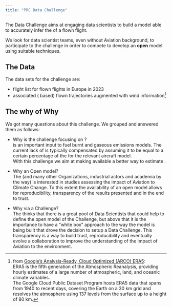 ```yaml
---
title: "PRC Data Challenge"
---
```


The \acr{PRC} Data Challenge aims at engaging data scientists to
build a model able to accurately infer the \acr{ATOW} of a flown flight.

We look for data scientist teams, even without Aviation background, to participate
to the challenge in order to compete to develop an **open** model using suitable \acr{ML}
techniques.

## The Data
The data sets for the challenge are:

* flight list for flown flights in Europe in 2023
* associated (\acr{ADS-B} based) flown trajectories augmented with wind information[^1]

[^1]: from [Google's Analysis-Ready, Cloud Optimized (ARCO) ERA5][google-era5]:  
ERA5 is the fifth generation of the [\acr{ECMWF}][ecmwf]
Atmospheric Reanalysis, providing hourly estimates of a large number of atmospheric, land, and oceanic climate variables.  
The Google Cloud Public Dataset Program hosts ERA5 data that spans from 1940 to recent days,
covering the Earth on a 30 km grid and resolves the atmosphere using 137 levels from
the surface up to a height of 80 km.

[google-era5]: <https://cloud.google.com/storage/docs/public-datasets/era5> "Google's ERA5"
[ecmwf]: <https://www.ecmwf.int/>

## The why of Why

We got many questions about this challenge. We grouped and answered them as follows:

* Why is the challenge focusing on \acr{ATOW}?  
  \acr{ATOW} is an important input to fuel burnt and gaseous emissions models.
  The current lack of \acr{ATOW} is typically compensated by assuming it to be equal to a certain
  percentage of the \acr{MTOW} for the relevant aircraft model.  
  With this challenge we aim at making available a better way to
  estimate \acr{ATOW}.

* Why an Open model?  
  The \acr{PRC} (and many other Organizations, industrial actors and academia by the way) is interested
  in studies assessing the impact of Aviation to Climate Change.
  To this extent the availability of an open model allows for reproducibility, transparency of
  the results presented and in the end to trust.  

* Why via a Challenge?  
  The \acr{PRC} thinks that there is a great pool of Data Scientists that could help to define
  the open model of the Challenge, but above that it is the importance to have a "white box" approach
  to the way the model is being built that drove the decision to setup a Data Challenge.
  This transparency is a way to build trust, reproducibility and eventually evolve a collaboration
  to improve the understanding of the impact of Aviation to the environment.
